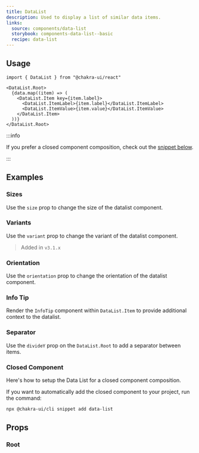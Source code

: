 ```yaml
---
title: DataList
description: Used to display a list of similar data items.
links:
  source: components/data-list
  storybook: components-data-list--basic
  recipe: data-list
---
```


<ExampleTabs name="data-list-basic" />

## Usage

```tsx
import { DataList } from "@chakra-ui/react"
```

```tsx
<DataList.Root>
  {data.map((item) => (
    <DataList.Item key={item.label}>
      <DataList.ItemLabel>{item.label}</DataList.ItemLabel>
      <DataList.ItemValue>{item.value}</DataList.ItemValue>
    </DataList.Item>
  ))}
</DataList.Root>
```

:::info

If you prefer a closed component composition, check out the
[snippet below](#closed-component).

:::

## Examples

### Sizes

Use the `size` prop to change the size of the datalist component.

<ExampleTabs name="data-list-with-sizes" />

### Variants

Use the `variant` prop to change the variant of the datalist component.

> Added in `v3.1.x`

<ExampleTabs name="data-list-with-variants" />

### Orientation

Use the `orientation` prop to change the orientation of the datalist component.

<ExampleTabs name="data-list-vertical" />

### Info Tip

Render the `InfoTip` component within `DataList.Item` to provide additional
context to the datalist.

<ExampleTabs name="data-list-with-info" />

### Separator

Use the `divideY` prop on the `DataList.Root` to add a separator between items.

<ExampleTabs name="data-list-with-separator" />

### Closed Component

Here's how to setup the Data List for a closed component composition.

<ExampleCode name="data-list-closed-component" />

If you want to automatically add the closed component to your project, run the
command:

```bash
npx @chakra-ui/cli snippet add data-list
```

## Props

### Root

<PropTable component="DataList" part="Root" />
